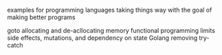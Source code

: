 examples for programming languages taking things way with the goal of making better programs

goto
allocating and de-acllocating memory
functional programming limits side effects, mutations, and dependency on state
Golang removing try-catch
